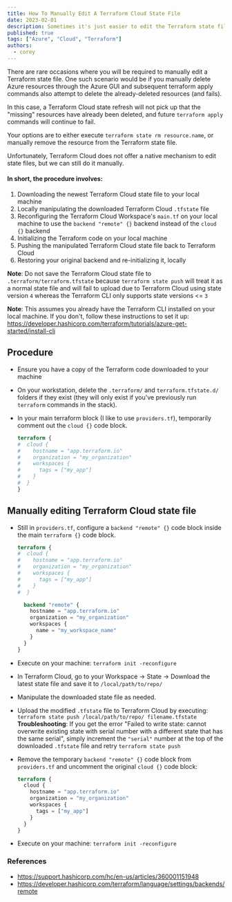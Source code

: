 ```yaml
---
title: How To Manually Edit A Terraform Cloud State File
date: 2023-02-01
description: Sometimes it's just easier to edit the Terraform state file, here's how you can do it and save the changes back to Terraform Cloud
published: true
tags: ["Azure", "Cloud", "Terraform"]
authors:
  - corey
---
```


There are rare occasions where you will be required to manually edit a Terraform state file.
One such scenario would be if you manually delete Azure resources through the Azure GUI and subsequent terraform apply commands also attempt to delete the already-deleted resources (and fails).

In this case, a Terraform Cloud state refresh will not pick up that the "missing" resources have already been deleted, and future `terraform apply` commands will continue to fail.

Your options are to either execute `terraform state rm resource.name`, or manually remove the resource from the Terraform state file.

Unfortunately, Terraform Cloud does not offer a native mechanism to edit state files, but we can still do it manually.


#### In short, the procedure involves:
1. Downloading the newest Terraform Cloud state file to your local machine
2. Locally manipulating the downloaded Terraform Cloud `.tfstate` file
3. Reconfiguring the Terraform Cloud Workspace's `main.tf` on your local machine to use the `backend "remote" {}` backend instead of the `cloud {}` backend
4. Initializing the Terraform code on your local machine
5. Pushing the manipulated Terraform Cloud state file back to Terraform Cloud
6. Restoring your original backend and re-initializing it, locally

<Callout>**Note**: Do not save the Terraform Cloud state file to `.terraform/terraform.tfstate` because `terraform state push` will treat it as a normal state file and will fail to upload due to Terraform Cloud using state version `4` whereas the Terraform CLI only supports state versions \<= `3`</Callout>

<Callout>**Note**: This assumes you already have the Terraform CLI installed on your local machine. If you don't, follow these instructions to set it up: https://developer.hashicorp.com/terraform/tutorials/azure-get-started/install-cli</Callout>


## Procedure
* Ensure you have a copy of the Terraform code downloaded to your machine

* On your workstation, delete the `.terraform/` and `terraform.tfstate.d/` folders if they exist (they will only exist if you've previously run `terraform` commands in the stack).

* In your main terraform block (I like to use `providers.tf`), temporarily comment out the `cloud {}` code block.
  ```terraform title="providers.tf"
  terraform {
  #  cloud {
  #    hostname = "app.terraform.io"
  #    organization = "my_organization"
  #    workspaces {
  #      tags = ["my_app"]
  #    }
  #  }
  }
  ```


## Manually editing Terraform Cloud state file

* Still in `providers.tf`, configure a `backend "remote" {}` code block inside the main `terraform {}` code block.
  ```terraform title="providers.tf"
  terraform {
  #  cloud {
  #    hostname = "app.terraform.io"
  #    organization = "my_organization"
  #    workspaces {
  #      tags = ["my_app"]
  #    }
  #  }

    backend "remote" {
      hostname = "app.terraform.io"
      organization = "my_organization"
      workspaces {
        name = "my_workspace_name"
      }
    }
  }
  ```

* Execute on your machine: `terraform init -reconfigure`

* In Terraform Cloud, go to your Workspace -> State -> Download the latest state file and save it to `/local/path/to/repo/`

* Manipulate the downloaded state file as needed.

* Upload the modified `.tfstate` file to Terraform Cloud by executing: `terraform state push /local/path/to/repo/ filename.tfstate`
  <Callout>**Troubleshooting**: If you get the error "Failed to write state: cannot overwrite existing state with serial number with a different state that has the same serial", simply increment the `"serial"` number at the top of the downloaded `.tfstate` file and retry `terraform state push`</Callout>

* Remove the temporary `backend "remote" {}` code block from `providers.tf` and uncomment the original `cloud {}` code block:
  ```terraform title=" "
  terraform {
    cloud {
      hostname = "app.terraform.io"
      organization = "my_organization"
      workspaces {
        tags = ["my_app"]
      }
    }
  }
  ```

* Execute on your machine: `terraform init -reconfigure`

### References
* https://support.hashicorp.com/hc/en-us/articles/360001151948
* https://developer.hashicorp.com/terraform/language/settings/backends/remote

